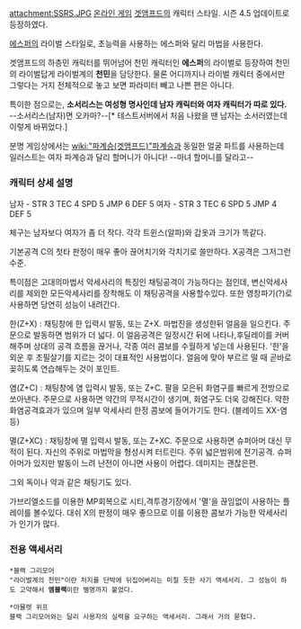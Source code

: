 attachment:SSRS.JPG
[[온라인 게임]] [[겟앰프드]]의 캐릭터 스타일. 시즌 4.5 업데이트로 등장하였다.

[[에스퍼]]의 라이벌 스타일로, 초능력을 사용하는 에스퍼와 달리 마법을 사용한다.

겟앰프드의 하층민 캐릭터를 뛰어넘어 천민 캐릭터인 '''에스퍼'''의 라이벌로 등장하여 천민의 라이벌답게 라이벌계의 '''천민'''을 담당한다. 물론 어디까지나 라이벌 캐릭터 중에서만 그렇다는 거지 전체적으로 놓고 보면 파라미터 빼고 나쁜 편은 아니다.

특이한 점으로는, '''소서리스는 여성형 명사인데 남자 캐릭터와 여자 캐릭터가 따로 있다.''' --소서리스(남자)면 오카마?--[* 테스트서버에서 처음 나왔을 땐 남자는 소서러였는데 이렇게 바뀌었다.]

분명 게임상에서는 [[wiki:"파계승(겟앰프드)"파계승]]과 동일한 얼굴 파트를 사용하는데 일러스트는 여자 파계승과 달리 할머니가 아니다! --마녀 할머니를 달라고--

=== 캐릭터 상세 설명 ===
남자 - STR 3 TEC 4 SPD 5 JMP 6 DEF 5
여자 - STR 3 TEC 6 SPD 5 JMP 4 DEF 5

체구는 남자보다 여자가 좀 더 작다. 각각 트윈스(알파)와 갑옷과 크기가 똑같다.

기본공격 C의 첫타 판정이 매우 좋아 끊어치기와 각치기로 쓸만하다.
X공격은 그저그런수준.

특이점은 고대의마법서 악세사리의 특징인 채팅공격이 가능하다는 점인데, 변신악세사리를 제외한 모든악세사리를 장착해도 이 채팅공격을 사용할수있다. 또한 영창파기(?)로 사용하면 당연히 성능이 내려간다.

한(Z+X) : 채팅창에 한 입력시 발동, 또는 Z+X. 마법진을 생성한뒤 얼음을 일으킨다. 주문으로 발동하면 범위가 더 넓다. 이 얼음공격은 일정시간 뒤에 나타나,후딜레이를 커버해주며 상대의 공격 흐름을 끊거나, 각종 여러 콤보를 수월하게 넣는데 사용된다. '한'을 외운 후 초필살기를 지르는 것이 대표적인 사용법이다. 얼음에 맞아 부르르 떨 때 곧바로 꽂히도록 연습해두는 것이 포인트.

염(Z+C) : 채팅창에 염 입력시 발동, 또는 Z+C. 팔을 모은뒤 화염구를 빠르게 전방으로 쏘아낸다. 주문으로 사용하면 약간의 무적시간이 생기며, 화염구도 더욱 강해진다. 약한 화염공격효과가 있으며 일부 악세사리 한정 콤보에 들어가기도 한다. (블레이드 XX-염 등)

멸(Z+XC) : 채팅창에 멸 입력시 발동, 또는 Z+XC. 주문으로 사용하면 슈퍼아머 대신 무적이 된다. 자신의 주위로 마법막을 형성시켜 터트린다. 주위 넓은범위에 전기공격. 슈퍼아머가 있지만 발동이 느려 난전이 아니면 사용이 어렵다. 데미지는 괜찮은편.

그외 독이나 약과 같은 채팅기도 있다.

가브리엘소드를 이용한 MP회복으로 시티,격투경기장에서 '멸'을 끊임없이 사용하는 플레이를 볼수있다.
대쉬 X의 판정이 매우 좋으므로 이를 이용한 콤보가 가능한 악세사리가 인기가 많다.

=== 전용 액세서리 ===
 *블랙 그리모어
 "라이벌계의 천민"이란 처지를 단박에 뒤집어버리는 미칠 듯한 사기 액세서리. 그 성능이 하도 고약해서 '''앰블랙'''이란 별명까지 붙었다.

 *아뮬렛 위프
 블랙 그리모어와는 달리 사용자의 실력을 요구하는 액세서리. 그래서 거의 묻혔다.
